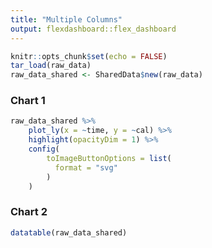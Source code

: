 ```yaml
---
title: "Multiple Columns"
output: flexdashboard::flex_dashboard
---
```


```r
knitr::opts_chunk$set(echo = FALSE)
tar_load(raw_data)
raw_data_shared <- SharedData$new(raw_data)
```

    
### Chart 1
    
```r
raw_data_shared %>% 
    plot_ly(x = ~time, y = ~cal) %>% 
    highlight(opacityDim = 1) %>% 
    config(
        toImageButtonOptions = list(
          format = "svg"
        )
    )

```


### Chart 2
    
```r
datatable(raw_data_shared)
```
